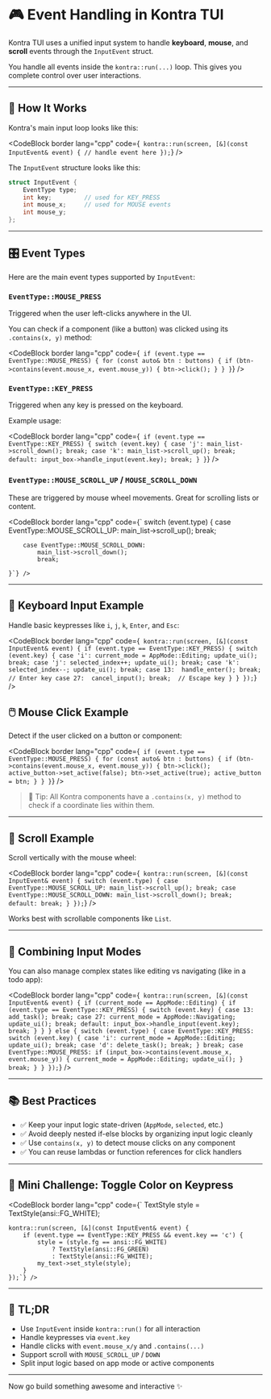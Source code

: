 # 🎮 Event Handling in Kontra TUI

Kontra TUI uses a unified input system to handle **keyboard**, **mouse**, and **scroll** events through the `InputEvent` struct.

You handle all events inside the `kontra::run(...)` loop. This gives you complete control over user interactions.

---

## 🧠 How It Works

Kontra's main input loop looks like this:

<CodeBlock
  border
  lang="cpp"
  code={`
    kontra::run(screen, [&](const InputEvent& event) {
        // handle event here
    });`}
/>

The `InputEvent` structure looks like this:

```cpp
struct InputEvent {
    EventType type;
    int key;         // used for KEY_PRESS
    int mouse_x;     // used for MOUSE events
    int mouse_y;
};
```

---

## 🎛️ Event Types

Here are the main event types supported by `InputEvent`:

### `EventType::MOUSE_PRESS`

Triggered when the user left-clicks anywhere in the UI.

You can check if a component (like a button) was clicked using its `.contains(x, y)` method:

<CodeBlock
  border
  lang="cpp"
  code={`
    if (event.type == EventType::MOUSE_PRESS) {
        for (const auto& btn : buttons) {
            if (btn->contains(event.mouse_x, event.mouse_y)) {
                btn->click();
            }
        }
    }`}
/>

### `EventType::KEY_PRESS`

Triggered when any key is pressed on the keyboard.

Example usage:

<CodeBlock
  border
  lang="cpp"
  code={`
    if (event.type == EventType::KEY_PRESS) {
        switch (event.key) {
            case 'j': main_list->scroll_down(); break;
            case 'k': main_list->scroll_up(); break;
            default: input_box->handle_input(event.key); break;
        }
    }`}
/>

### `EventType::MOUSE_SCROLL_UP` / `MOUSE_SCROLL_DOWN`

These are triggered by mouse wheel movements. Great for scrolling lists or content.

<CodeBlock
  border
  lang="cpp"
  code={`
    switch (event.type) {
        case EventType::MOUSE_SCROLL_UP:
            main_list->scroll_up();
            break;

        case EventType::MOUSE_SCROLL_DOWN:
            main_list->scroll_down();
            break;

    }`} />

---

## 🧩 Keyboard Input Example

Handle basic keypresses like `i`, `j`, `k`, `Enter`, and `Esc`:

<CodeBlock
  border
  lang="cpp"
  code={`
    kontra::run(screen, [&](const InputEvent& event) {
        if (event.type == EventType::KEY_PRESS) {
            switch (event.key) {
                case 'i': current_mode = AppMode::Editing; update_ui(); break;
                case 'j': selected_index++; update_ui(); break;
                case 'k': selected_index--; update_ui(); break;
                case 13:  handle_enter(); break;  // Enter key
                case 27:  cancel_input(); break;  // Escape key
            }
        }
    });`}
/>

## 🖱️ Mouse Click Example

Detect if the user clicked on a button or component:

<CodeBlock
  border
  lang="cpp"
  code={`
    if (event.type == EventType::MOUSE_PRESS) {
        for (const auto& btn : buttons) {
            if (btn->contains(event.mouse_x, event.mouse_y)) {
                btn->click();
                active_button->set_active(false);
                btn->set_active(true);
                active_button = btn;
            }
        }
    }`}
/>

> 📌 Tip: All Kontra components have a `.contains(x, y)` method to check if a coordinate lies within them.

---

## 🧼 Scroll Example

Scroll vertically with the mouse wheel:

<CodeBlock
  border
  lang="cpp"
  code={`
    kontra::run(screen, [&](const InputEvent& event) {
        switch (event.type) {
            case EventType::MOUSE_SCROLL_UP:
                main_list->scroll_up();
                break;
            case EventType::MOUSE_SCROLL_DOWN:
                main_list->scroll_down();
                break;
            default:
                break;
        }
    });`}
/>

Works best with scrollable components like `List`.

---

## 🤹 Combining Input Modes

You can also manage complex states like editing vs navigating (like in a todo app):

<CodeBlock
  border
  lang="cpp"
  code={`
    kontra::run(screen, [&](const InputEvent& event) {
        if (current_mode == AppMode::Editing) {
            if (event.type == EventType::KEY_PRESS) {
                switch (event.key) {
                    case 13: add_task(); break;
                    case 27: current_mode = AppMode::Navigating; update_ui(); break;
                    default: input_box->handle_input(event.key); break;
                }
            }
        } else {
            switch (event.type) {
                case EventType::KEY_PRESS:
                    switch (event.key) {
                        case 'i': current_mode = AppMode::Editing; update_ui(); break;
                        case 'd': delete_task(); break;
                    }
                    break;
                case EventType::MOUSE_PRESS:
                    if (input_box->contains(event.mouse_x, event.mouse_y)) {
                        current_mode = AppMode::Editing;
                        update_ui();
                    }
                    break;
            }
        }
    });`}
/>

---

## 📚 Best Practices

- ✅ Keep your input logic state-driven (`AppMode`, `selected`, etc.)
- ✅ Avoid deeply nested if-else blocks by organizing input logic cleanly
- ✅ Use `contains(x, y)` to detect mouse clicks on any component
- ✅ You can reuse lambdas or function references for click handlers

---

## 🧪 Mini Challenge: Toggle Color on Keypress

<CodeBlock border lang="cpp" 
    code={`
    TextStyle style = TextStyle(ansi::FG_WHITE);

    kontra::run(screen, [&](const InputEvent& event) {
        if (event.type == EventType::KEY_PRESS && event.key == 'c') {
            style = (style.fg == ansi::FG_WHITE)
                ? TextStyle(ansi::FG_GREEN)
                : TextStyle(ansi::FG_WHITE);
            my_text->set_style(style);
        }
    });`} />

---

## 🧼 TL;DR

- Use `InputEvent` inside `kontra::run()` for all interaction
- Handle keypresses via `event.key`
- Handle clicks with `event.mouse_x/y` and `.contains(...)`
- Support scroll with `MOUSE_SCROLL_UP` / `DOWN`
- Split input logic based on app mode or active components

---

Now go build something awesome and interactive ✨
